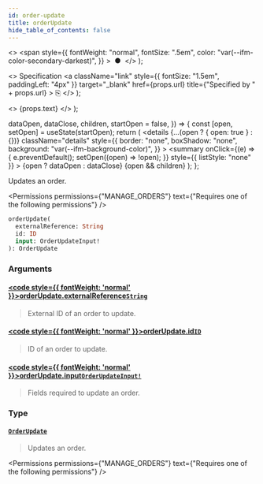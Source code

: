 ```yaml
---
id: order-update
title: orderUpdate
hide_table_of_contents: false
---
```


  <>
    <span
      style={{
        fontWeight: "normal",
        fontSize: ".5em",
        color: "var(--ifm-color-secondary-darkest)",
      }}
    >
      &nbsp;●&nbsp;
    </span>
  </>
);

  <>
    Specification
    <a
      className="link"
      style={{ fontSize: "1.5em", paddingLeft: "4px" }}
      target="\_blank"
      href={props.url}
      title={"Specified by " + props.url}
    >
      ⎘
    </a>
  </>
);

  <>
    <span className={props.class}>{props.text}</span>
  </>
);


  dataOpen,
  dataClose,
  children,
  startOpen = false,
}) => {
  const [open, setOpen] = useState(startOpen);
  return (
    <details
      {...(open ? { open: true } : {})}
      className="details"
      style={{
        border: "none",
        boxShadow: "none",
        background: "var(--ifm-background-color)",
      }}
    >
      <summary
        onClick={(e) => {
          e.preventDefault();
          setOpen((open) => !open);
        }}
        style={{ listStyle: "none" }}
      >
        {open ? dataOpen : dataClose}
      </summary>
      {open && children}
    </details>
  );
};

Updates an order.

<Permissions
  permissions={"MANAGE_ORDERS"}
  text={"Requires one of the following permissions"}
/>

```graphql
orderUpdate(
  externalReference: String
  id: ID
  input: OrderUpdateInput!
): OrderUpdate
```

### Arguments

#### [<code style={{ fontWeight: 'normal' }}>orderUpdate.<b>externalReference</b></code>](#)<Bullet />[`String`](../../../api-reference/miscellaneous/scalars/string) <Badge class="badge badge--secondary" text="scalar"/>

> External ID of an order to update.
>
> <Badge text="Added in Saleor 3.10" class="secondary margin-bottom--sm" />

#### [<code style={{ fontWeight: 'normal' }}>orderUpdate.<b>id</b></code>](#)<Bullet />[`ID`](../../../api-reference/miscellaneous/scalars/id) <Badge class="badge badge--secondary" text="scalar"/>

> ID of an order to update.

#### [<code style={{ fontWeight: 'normal' }}>orderUpdate.<b>input</b></code>](#)<Bullet />[`OrderUpdateInput!`](../../../api-reference/orders/inputs/order-update-input) <Badge class="badge badge--secondary" text="non-null"/> <Badge class="badge badge--secondary" text="input"/>

> Fields required to update an order.

### Type

#### [`OrderUpdate`](../../../api-reference/orders/objects/order-update) <Badge class="badge badge--secondary" text="object"/>

> Updates an order.

<Permissions
  permissions={"MANAGE_ORDERS"}
  text={"Requires one of the following permissions"}
/>

